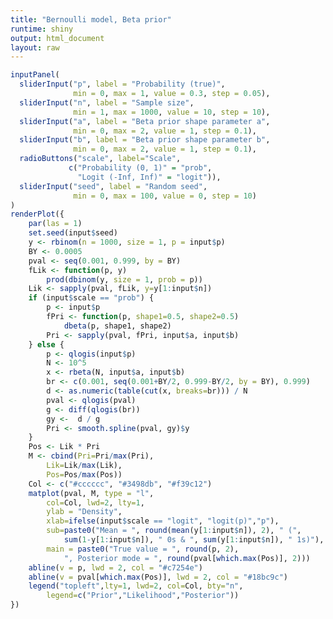 ```yaml
---
title: "Bernoulli model, Beta prior"
runtime: shiny
output: html_document
layout: raw
---
```


```r
inputPanel(
  sliderInput("p", label = "Probability (true)",
              min = 0, max = 1, value = 0.3, step = 0.05),
  sliderInput("n", label = "Sample size",
              min = 1, max = 1000, value = 10, step = 10),
  sliderInput("a", label = "Beta prior shape parameter a",
              min = 0, max = 2, value = 1, step = 0.1),
  sliderInput("b", label = "Beta prior shape parameter b",
              min = 0, max = 2, value = 1, step = 0.1),
  radioButtons("scale", label="Scale",
             c("Probability (0, 1)" = "prob",
               "Logit (-Inf, Inf)" = "logit")),
  sliderInput("seed", label = "Random seed",
              min = 0, max = 100, value = 0, step = 10)
)
renderPlot({
    par(las = 1)
    set.seed(input$seed)
    y <- rbinom(n = 1000, size = 1, p = input$p)
    BY <- 0.0005
    pval <- seq(0.001, 0.999, by = BY)
    fLik <- function(p, y)
        prod(dbinom(y, size = 1, prob = p))
    Lik <- sapply(pval, fLik, y=y[1:input$n])
    if (input$scale == "prob") {
        p <- input$p
        fPri <- function(p, shape1=0.5, shape2=0.5)
            dbeta(p, shape1, shape2)
        Pri <- sapply(pval, fPri, input$a, input$b)
    } else {
        p <- qlogis(input$p)
        N <- 10^5
        x <- rbeta(N, input$a, input$b)
        br <- c(0.001, seq(0.001+BY/2, 0.999-BY/2, by = BY), 0.999)
        d <- as.numeric(table(cut(x, breaks=br))) / N
        pval <- qlogis(pval)
        g <- diff(qlogis(br))
        gy <-  d / g
        Pri <- smooth.spline(pval, gy)$y
    }
    Pos <- Lik * Pri
    M <- cbind(Pri=Pri/max(Pri),
        Lik=Lik/max(Lik),
        Pos=Pos/max(Pos))
    Col <- c("#cccccc", "#3498db", "#f39c12")
    matplot(pval, M, type = "l", 
        col=Col, lwd=2, lty=1,
        ylab = "Density", 
        xlab=ifelse(input$scale == "logit", "logit(p)","p"),
        sub=paste0("Mean = ", round(mean(y[1:input$n]), 2), " (", 
            sum(1-y[1:input$n]), " 0s & ", sum(y[1:input$n]), " 1s)"),
        main = paste0("True value = ", round(p, 2), 
            ", Posterior mode = ", round(pval[which.max(Pos)], 2)))
    abline(v = p, lwd = 2, col = "#c7254e")
    abline(v = pval[which.max(Pos)], lwd = 2, col = "#18bc9c")
    legend("topleft",lty=1, lwd=2, col=Col, bty="n",
        legend=c("Prior","Likelihood","Posterior"))
})
```
